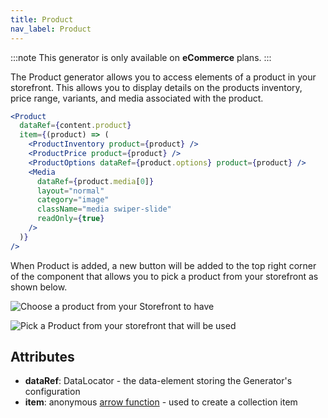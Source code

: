 ```yaml
---
title: Product
nav_label: Product
---
```


:::note
This generator is only available on **eCommerce** plans.
:::

The Product generator allows you to access elements of a product in your storefront. This allows you to display details on the products inventory, price range, variants, and media associated with the product.

```jsx
<Product
  dataRef={content.product}
  item={(product) => (
    <ProductInventory product={product} />
    <ProductPrice product={product} />
    <ProductOptions dataRef={product.options} product={product} />
    <Media
      dataRef={product.media[0]}
      layout="normal"
      category="image"
      className="media swiper-slide"
      readOnly={true}
    />
  )}
/>
```

When Product is added, a new button will be added to the top right corner of the component that allows you to pick a product from your storefront as shown below.

![Choose a product from your Storefront to have](/assets/360644AC-C51D-4B7C-BC86-6D79925171E4.jpeg)


![Pick a Product from your storefront that will be used](/assets/3C06425C-D12E-44CA-9B6B-D881D0063916_1_201_a.jpeg)

## Attributes

* **dataRef**: DataLocator - the data-element storing the Generator's configuration
* **item**: anonymous [arrow function](https://www.w3schools.com/js/js\_arrow\_function.asp) - used to create a collection item
